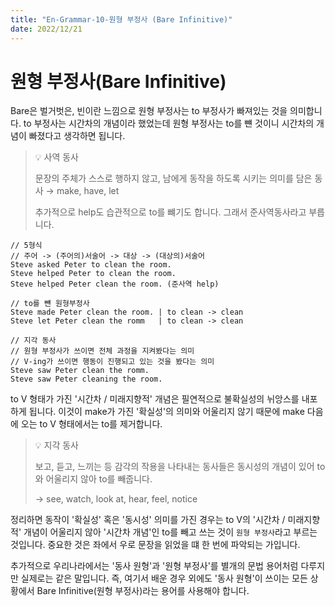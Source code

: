 ```yaml
---
title: "En-Grammar-10-원형 부정사 (Bare Infinitive)"
date: 2022/12/21
---
```


# 원형 부정사(Bare Infinitive)

Bare은 벌거벗은, 빈이란 느낌으로 원형 부정사는 to 부정사가 빠져있는 것을 의미합니다. to 부정사는 시간차의 개념이라 했었는데 원형 부정사는 to를 뺸 것이니 시간차의 개념이 빠졌다고 생각하면 됩니다.

> 💡 사역 동사
>
> 문장의 주체가 스스로 행하지 않고, 남에게 동작을 하도록 시키는 의미를 담은 동사 →  make, have, let
>
> 추가적으로 help도 습관적으로 to를 뺴기도 합니다. 그래서 준사역동사라고 부릅니다.

```
// 5형식
// 주어 -> (주어의)서술어 -> 대상 -> (대상의)서술어
Steve asked Peter to clean the room.
Steve helped Peter to clean the room.
Steve helped Peter clean the room. (준사역 help)

// to를 뺸 원형부정사
Steve made Peter clean the room. | to clean -> clean
Steve let Peter clean the romm   | to clean -> clean

// 지각 동사
// 원형 부정사가 쓰이면 전체 과정을 지켜봤다는 의미
// V-ing가 쓰이면 행동이 진행되고 있는 것을 봤다는 의미
Steve saw Peter clean the romm.
Steve saw Peter cleaning the room.
```

to V 형태가 가진 '시간차 / 미래지향적' 개념은 필연적으로 불확실성의 뉘앙스를 내포하게 됩니다. 이것이 make가 가진 '확실성'의 의미와 어울리지 않기 때문에 make 다음에 오는 to V 형태에서는 to를 제거합니다.

> 💡 지각 동사
>
> 보고, 듣고, 느끼는 등 감각의 작용을 나타내는 동사들은 동시성의 개념이 있어 to와 어울리지 않아 to를 빼줍니다.
>
> → see, watch, look at, hear, feel, notice

정리하면 동작이 '확실성' 혹은 '동시성' 의미를 가진 경우는 to V의 '시간차 / 미래지향적' 개념이 어울리지 않아 '시간차 개념'인 to를 빼고 쓰는 것이 `원형 부정사`라고 부르는 것입니다. 중요한 것은 좌에서 우로 문장을 읽었을 떄 한 번에 파악되는 가입니다. 

추가적으로 우리나라에서는 '동사 원형'과 '원형 부정사'를 별개의 문법 용어처럼 다루지만 실제로는 같은 말입니다. 즉, 여기서 배운 경우 외에도 '동사 원형'이 쓰이는 모든 상황에서 Bare Infinitive(원형 부정사)라는 용어를 사용해야 합니다.

